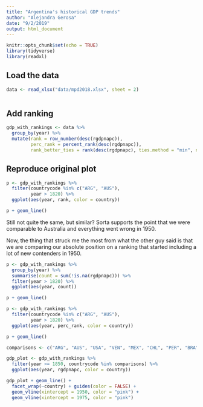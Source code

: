 ```yaml
---
title: "Argentina's historical GDP trends"
author: "Alejandra Gerosa"
date: "9/2/2019"
output: html_document
---
```


```r
knitr::opts_chunk$set(echo = TRUE)
library(tidyverse)
library(readxl)
```

## Load the data



```r
data <- read_xlsx("data/mpd2018.xlsx", sheet = 2)



```

## Add ranking

```r
gdp_with_rankings <- data %>%
  group_by(year) %>%
  mutate(rank = row_number(desc(rgdpnapc)),
         perc_rank = percent_rank(desc(rgdpnapc)),
         rank_better_ties = rank(desc(rgdpnapc), ties.method = "min", na.last = "keep"))
```

## Reproduce original plot

```r

p <- gdp_with_rankings %>%
  filter(countrycode %in% c("ARG", "AUS"),
         year > 1820) %>% 
  ggplot(aes(year, rank, color = country))

p + geom_line()


```
Still not quite the same, but similar? Sorta supports the point that we were comparable to Australia and everything went wrong in 1950.

Now, the thing that struck me the most from what the other guy said is that we are comparing our absolute position on a ranking that started including a lot of new contenders in 1950.

```r
p <- gdp_with_rankings %>%
  group_by(year) %>% 
  summarise(count = sum(!is.na(rgdpnapc))) %>% 
  filter(year > 1820) %>%
  ggplot(aes(year, count))

p + geom_line()

```

```r
p <- gdp_with_rankings %>%
  filter(countrycode %in% c("ARG", "AUS"),
         year > 1820) %>% 
  ggplot(aes(year, perc_rank, color = country))

p + geom_line()


```

```r
comparisons <- c("ARG", "AUS", "USA", "VEN", "MEX", "CHL", "PER", "BRA", "IRL", "ITA", "ESP", "PRY")

gdp_plot <- gdp_with_rankings %>%
  filter(year >= 1850, countrycode %in% comparisons) %>% 
  ggplot(aes(year, rgdpnapc, color = country))

gdp_plot + geom_line() +
  facet_wrap(~country) + guides(color = FALSE) +
  geom_vline(xintercept = 1950, color = "pink") +
  geom_vline(xintercept = 1975, color = "pink")
  

```